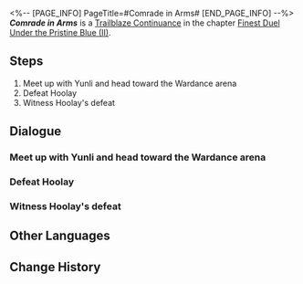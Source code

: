 <%-- [PAGE_INFO]
PageTitle=#Comrade in Arms#
[END_PAGE_INFO] --%>
{{Stub|Dialogue.}}
{{Mission Infobox
|id            = 2022304
|title         = 
|image         = Mission Comrade in Arms.png{{subst:void|<!--$UPLOAD:<<SpriteOutput/Chronicle/2022304.png>-<Mission Comrade in Arms.png>-<Fate's Atlas Images>>-->}}
|type          = Trailblaze Continuance
|event_name    = 
|chapter       = Finest Duel Under the Pristine Blue (II)
|requirements  = [[Trailblaze Continuance]] ''[[I Shall Turn the Tide]]'' completed
|summary       = On the arena platform, Hoolay brandishes his blade as the wolves roar, vowing to turn this place into the stage for a "Blood-soaked Wardance." Amidst a forest of broken swords and shattered blades, three young swordmasters stand together, determined to confront the beasts and ensure they leave with nothing gained.
|characters    = March 7th; Trailblazer; Yanqing; Yunli
|startLocation = [[The Xianzhou Luofu]] - [[Skysplitter]]
|world         = The Xianzhou Luofu
|area          = Skysplitter
|prev          = I Shall Turn the Tide
|next          = Under the Spell
|rewards       = Trailblaze EXP*400; Stellar Jade*50; Traveler's Guide*6; Lost Crystal*6; Fatal Clash of Swordgraves (Disk)*1 { text = ''Fatal Clash of Swordgraves'' }; Credit*70,000
}}
'''''Comrade in Arms''''' is a [[Trailblaze Continuance]] in the chapter [[Finest Duel Under the Pristine Blue (II)]].

==Steps==
# Meet up with Yunli and head toward the Wardance arena
# Defeat Hoolay
# Witness Hoolay's defeat

<!--
==Gameplay Notes==

--><!--
==Trial Character==

-->
==Dialogue==
{{Stub Dialogue}}
===Meet up with Yunli and head toward the Wardance arena{{subst:void|<!--202230401-->}}===
{{Mission Description|type=continuance|location=Skysplitter|Meanwhile, March 7th has also noticed the unusual events aboard the Skysplitter. The time for her to put her swordsmanship skills to the test has finally come.}}
{{Dialogue Start}}
:{{tx}}
{{Dialogue End}}

===Defeat Hoolay{{subst:void|<!--202230406-->}}===
{{Mission Description|type=continuance|location=Skysplitter|update|Aboard the Skysplitter in the sky, a hunter draws their bow amid prowling wolves. The Xianzhou Luofu's Wardance arena finally plays host to a bloody contest...}}
{{Dialogue Start}}
:{{tx}}
{{Dialogue End}}

===Witness Hoolay's defeat{{subst:void|<!--202230409-->}}===
{{Dialogue Start}}
:{{tx}}
{{Dialogue End}}

==Other Languages==
{{Other Languages
|en   = Comrade in Arms
|zhs  = 岂曰无持，同气连枝
|zht  = 豈曰無持，同氣連枝
|ja   = 同気連枝、豈に持たざらんや
|ko   = 단합된 투지, 하나 된 전우
|es   = Camarada de armas
|fr   = Compagnons d'armes
|ru   = Плечо товарища, оружие в руке
|th   = เหล่าสหายร่วมรบ
|vi   = Đồng Lòng Chiến Đấu
|de   = Waffengefährte
|id   = Kawan di Medan Perang
|pt   = Camarada de Armas
}}

==Change History==
{{Change History|2.5}}
